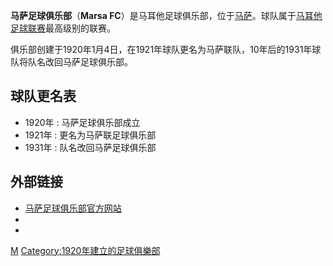 {{Football club infobox
| clubname   = 瑪沙
| image      =
| fullname   = 马萨足球俱乐部
| nickname   = 
| founded    = 1920年
| ground     = {{tsl|en|Ta'Qali Stadium||Ta'Qali体育场}}, <br /> [[马耳他|马耳他]], [[马萨|马萨]]
| capacity   = 17,000
| chairman   = 
| manager    = 
| league     = [[馬耳他甲組足球聯賽|馬耳他甲組足球聯賽]]
| season     = 2020–21
| position   = 馬耳他甲，第 1 位
}}

'''马萨足球俱乐部'''（'''Marsa FC'''）是马耳他足球俱乐部，位于[[马萨|马萨]]。球队属于[[马耳他足球联赛|马耳他足球联赛]]最高级别的联赛。

俱乐部创建于1920年1月4日，在1921年球队更名为马萨联队，10年后的1931年球队将队名改回马萨足球俱乐部。

==球队更名表==
*1920年 : 马萨足球俱乐部成立 
*1921年 : 更名为马萨联足球俱乐部 
*1931年 : 队名改回马萨足球俱乐部 

==外部链接==
*[https://web.archive.org/web/20070608223124/http://www.marsafc.com/ 马萨足球俱乐部官方网站]
*{{facebook|Marsafcofficial}}
*{{YouTube|u=Marsafcofficial}}

{{Maltese Premier League}}
{{Maltese football}}

[[Category:马耳他足球俱乐部|M]]
[[Category:1920年建立的足球俱樂部|Category:1920年建立的足球俱樂部]]